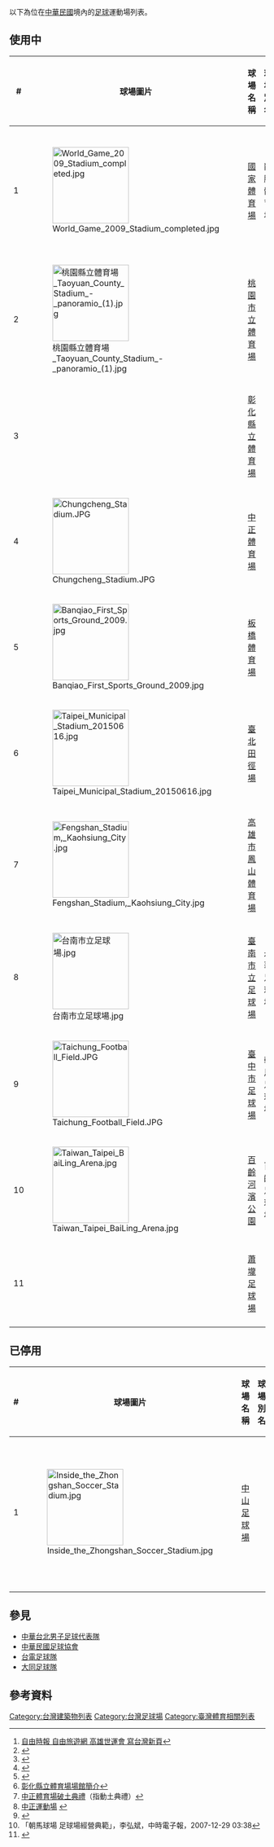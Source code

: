 以下為位在[[中華民國|中華民國]]境內的[[足球|足球]]運動場列表。

== 使用中 ==
{| class="wikitable sortable"
!#!!球場圖片!!球場名稱!!球場別名!!入座量!!所在城市!!使用球隊!!啟用時間!!備註
|-
|1||[[File:World_Game_2009_Stadium_completed.jpg|150px]]||[[國家體育場_(高雄市)|國家體育場]]||龍騰體育場||共55,000席<br>標準40,350席；保留15,000席||[[高雄市|高雄市]]||[[中華台北男子足球代表隊|中華台北國家足球代表隊]]、[[台電足球隊|臺電足球隊]]||2009年5月||<ref>[http://travel.libertytimes.com.tw/archie/22184/ 自由時報 自由旅遊網 高雄世運會 寫台灣新頁]{{dead link|date=2018年1月 |bot=InternetArchiveBot |fix-attempted=yes }}</ref><ref>{{cite news|author=行政院體育委員會|url=http://www.nssac.gov.tw/NewsDetailC23.aspx?Cond=bfecbcad-6a3e-45cc-9f67-44865bd61a8f|title=龍騰躍進－2009世運會主場館落成典禮|publisher=|date=2009年5月12日|accessdate=2011年8月25日}}{{dead link|date=2018年1月 |bot=InternetArchiveBot |fix-attempted=yes }}</ref><ref>{{cite news|author=許明禮|url=http://news.chinatimes.com/2007Cti/2007Cti-News/Inc/2007cti-news-Sport-inc/Sport-Content/0,4752,11051203+112008102400295,00.html|title=世運主場館 命名活動起跑|publisher=[[中國時報|中國時報]]|date=2009年5月24日|accessdate=2011年8月25日}}{{dead link|date=2018年1月 |bot=InternetArchiveBot |fix-attempted=yes }}</ref><ref>{{cite news|title=世運場館票選名為龍騰 高市府考慮取別名|url=http://www.kbs.gov.tw/snews-single.asp?newsid=9794|accessdate=2009-05-20}}</ref>
|-
|2||[[File:桃園縣立體育場_Taoyuan_County_Stadium_-_panoramio_(1).jpg|150px]]||[[桃園市立體育場|桃園市立體育場]]||||共35,000席||[[桃園市|桃園市]]||||1993年9月||<ref>{{cite web  |url=http://www.fussballtempel.net/afc/listeafc.html  |title=www.fussballtempel.net  |publisher=  |date=  |accessdate=2010-03-18  |archive-date=2009-06-29  |archive-url=https://web.archive.org/web/20090629224018/http://www.fussballtempel.net/afc/listeafc.html  |dead-url=no  }}</ref>
|-
|3||||[[彰化縣立體育場|彰化縣立體育場]]||||共30,000席||[[彰化縣|彰化縣]]||||1985年10月||<ref>[http://www.chsport.tw/stadium/history.asp?mmid=5 彰化縣立體育場場館簡介]</ref>
|-
|4||[[File:Chungcheng_Stadium.JPG|150px]]||[[中正運動場|中正體育場]]||||共30,000席||[[高雄市|高雄市]]||||1986年10月||<ref name="old">[http://khm.gov.tw/home02.aspx?ID=$3005&IDK=2&EXEC=D&DATA=706&AP=$3005_HISTORY-0 中正體育場破土典禮]{{dead link|date=2018年1月 |bot=InternetArchiveBot |fix-attempted=yes }}（指動土典禮）</ref><ref>[http://www.worldgames2009.tw/wg2009/cht/Venues_connect12.php 中正運動場] {{webarchive|url=https://web.archive.org/web/20100113055605/http://www.worldgames2009.tw/wg2009/cht/Venues_connect12.php |date=2010-01-13 }}</ref>
|-
|5||[[File:Banqiao_First_Sports_Ground_2009.jpg|150px]]||[[板橋體育場|板橋體育場]]||||共30,000席<br>另有貴賓席800席||[[新北市|新北市]]||||1986年10月||
|-
|6||[[File:Taipei_Municipal_Stadium_20150616.jpg|150px]]||[[臺北田徑場|臺北田徑場]]||||共20,000席||[[臺北市|臺北市]]||[[中華台北男子足球代表隊|中華台北國家足球代表隊]]||2009年||<ref>{{cite news|author=林瑞益|url=http://n.yam.com/cna/sports/200907/20090723667547.html|title=台北田徑場啟用 郝龍斌盼成金牌培育基地|publisher=中央通訊社|date=2009年7月23日|accessdate=2009年7月24日}}</ref>
|-
|7||[[File:Fengshan_Stadium,_Kaohsiung_City.jpg|150px]]||[[高雄市鳳山體育場|高雄市鳳山體育場]]||||共18,000席||[[高雄市|高雄市]]||||||
|-
|8||[[File:台南市立足球場.jpg|150px]]||[[台南市立足球場|臺南市立足球場]]||永華足球場||共2,000席||[[臺南市|臺南市]]||[[台南市台灣鋼鐵足球隊|南市台鋼]]||1928年||
|-
|9||[[File:Taichung_Football_Field.JPG|150px]]||[[台中市足球場|臺中市足球場]]||朝馬足球場||不適用||[[臺中市|臺中市]]||||||<ref>「朝馬球場 足球場經營典範」，李弘斌，中時電子報，2007-12-29 03:38</ref>
|-
|10||[[File:Taiwan_Taipei_BaiLing_Arena.jpg|150px]]||[[百齡河濱公園|百齡河濱公園]]||百齡足球場||不適用||[[臺北市|臺北市]]||||||
|-
|11||||[[蕭壠足球場|蕭壠足球場]]||||共752席||[[臺南市|臺南市]]||[[台南市台灣鋼鐵足球隊|南市台鋼]]||2010年1月20日||<ref>{{cite news|title=南縣／蕭壟足球場啟用典禮 　縣長蘇煥智一同參與|url=http://www.nownews.com/2010/01/20/11467-2561025.htm|publisher=[[NOWnews|NOWnews]]|date=2010年1月21日}}</ref>
|-
|}

== 已停用 ==
{| class="wikitable sortable"
!#!!球場圖片!!球場名稱!!球場別名!!入座量!!所在城市!!使用球隊!!啟用時間!!停用時間!!備註
|-
|1||[[File:Inside_the_Zhongshan_Soccer_Stadium.jpg|150px]]||[[中山足球場|中山足球場]]||||共20,000席||[[臺北市|臺北市]]||[[大同足球隊|大同足球隊]]||1989年||2008年||已在2008年關閉改為[[2010年臺北國際花卉博覽會|臺北國際花卉博覽會]]展館之一
|-
|}

== 參見 ==
* [[中華台北男子足球代表隊|中華台北男子足球代表隊]]
* [[中華民國足球協會|中華民國足球協會]]
* [[台電足球隊|台電足球隊]]
* [[大同足球隊|大同足球隊]]

==參考資料==
{{reflist}}

{{台灣足球}}

[[Category:台灣建築物列表|Category:台灣建築物列表]]
[[Category:台灣足球場|Category:台灣足球場]]
[[Category:臺灣體育相關列表|Category:臺灣體育相關列表]]